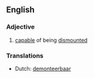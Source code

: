 ==English==

===Adjective===
{{infl|en|adjective}}

# [[capable]] of being [[dismounted]]

===Translations===
{{rfc-level|Translations at L3+ (AutoFormat would have corrected level of Translations)}}
* Dutch: [[demonteerbaar]]